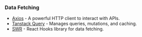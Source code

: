 ### Data Fetching

- [Axios](https://axios-http.com) - A powerful HTTP client to interact with APIs.
- [Tanstack Query](https://tanstack.com/query/v4) - Manages queries, mutations, and caching.
- [SWR](https://swr.vercel.app) - React Hooks library for data fetching.

